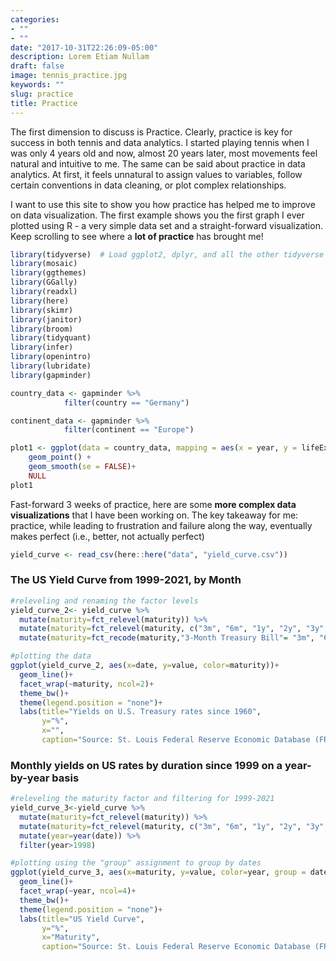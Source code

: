 ```yaml
---
categories:
- ""
- ""
date: "2017-10-31T22:26:09-05:00"
description: Lorem Etiam Nullam
draft: false
image: tennis_practice.jpg
keywords: ""
slug: practice
title: Practice
---
```

The first dimension to discuss is Practice. Clearly, practice is key for success in both tennis and data analytics. I started playing tennis when I was only 4 years old and now, almost 20 years later, most movements feel natural and intuitive to me. The same can be said about practice in data analytics. At first, it feels unnatural to assign values to variables, follow certain conventions in data cleaning, or plot complex relationships. 

I want to use this site to show you how practice has helped me to improve on data visualization. The first example shows you the first graph I ever plotted using R - a very simple data set and a straight-forward visualization. Keep scrolling to see where a **lot of practice** has brought me!


```r
library(tidyverse)  # Load ggplot2, dplyr, and all the other tidyverse packages
library(mosaic)
library(ggthemes)
library(GGally)
library(readxl)
library(here)
library(skimr)
library(janitor)
library(broom)
library(tidyquant)
library(infer)
library(openintro)
library(lubridate)
library(gapminder)
```


```r
country_data <- gapminder %>% 
            filter(country == "Germany")

continent_data <- gapminder %>% 
            filter(continent == "Europe")
```


```r
plot1 <- ggplot(data = country_data, mapping = aes(x = year, y = lifeExp))+
    geom_point() +
    geom_smooth(se = FALSE)+
    NULL 
plot1
```  

Fast-forward 3 weeks of practice, here are some **more complex data visualizations** that I have been working on. The key takeaway for me: practice, while leading to frustration and failure along the way, eventually makes perfect (i.e., better, not actually perfect) 



```r

yield_curve <- read_csv(here::here("data", "yield_curve.csv"))

```


### The US Yield Curve from 1999-2021, by Month

```r


#releveling and renaming the factor levels
yield_curve_2<- yield_curve %>% 
  mutate(maturity=fct_relevel(maturity)) %>% 
  mutate(maturity=fct_relevel(maturity, c("3m", "6m", "1y", "2y", "3y", "5y", "7y", "10y", "20y", "30y"))) %>% 
  mutate(maturity=fct_recode(maturity,"3-Month Treasury Bill"= "3m", "6-Month Treasury Bill" = "6m", "1-Year Treasury Rate"= "1y","2-Year Treasury Rate"= "2y", "3-Year Treasury Rate"="3y","5-Year Treasury Rate"= "5y","7-Year Treasury Rate"= "7y","10-Year Treasury Rate"= "10y", "20-Year Treasury Rate"="20y", "30-Year Treasury Rate"="30y" ))

#plotting the data
ggplot(yield_curve_2, aes(x=date, y=value, color=maturity))+
  geom_line()+
  facet_wrap(~maturity, ncol=2)+
  theme_bw()+
  theme(legend.position = "none")+
  labs(title="Yields on U.S. Treasury rates since 1960",
       y="%",
       x="",
       caption="Source: St. Louis Federal Reserve Economic Database (FRED)")


```


### Monthly yields on US rates by duration since 1999 on a year-by-year basis


```r


#releveling the maturity factor and filtering for 1999-2021
yield_curve_3<-yield_curve %>% 
  mutate(maturity=fct_relevel(maturity)) %>% 
  mutate(maturity=fct_relevel(maturity, c("3m", "6m", "1y", "2y", "3y", "5y", "7y", "10y", "20y", "30y"))) %>% 
  mutate(year=year(date)) %>%  
  filter(year>1998)

#plotting using the "group" assignment to group by dates
ggplot(yield_curve_3, aes(x=maturity, y=value, color=year, group = date))+
  geom_line()+
  facet_wrap(~year, ncol=4)+
  theme_bw()+
  theme(legend.position = "none")+
  labs(title="US Yield Curve",
       y="%",
       x="Maturity",
       caption="Source: St. Louis Federal Reserve Economic Database (FRED)")


```

  
  
  
  
  
  